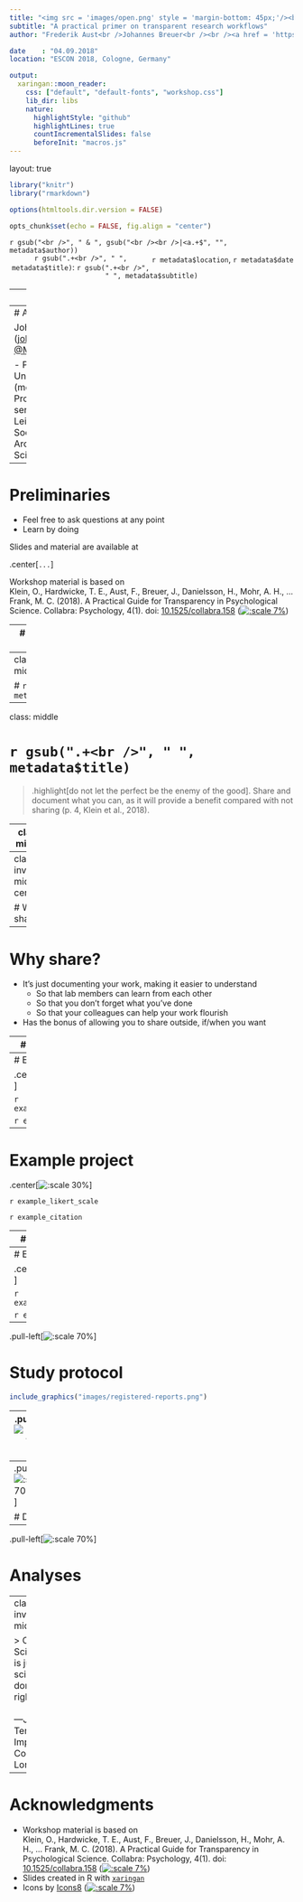 ```yaml
---
title: "<img src = 'images/open.png' style = 'margin-bottom: 45px;'/><br />How to do research openly"
subtitle: "A practical primer on transparent research workflows"
author: "Frederik Aust<br />Johannes Breuer<br /><br /><a href = 'https://creativecommons.org/licenses/by/4.0/'><img src = 'images/by.png' style = 'width: 10%;' /></a>"

date    : "04.09.2018"
location: "ESCON 2018, Cologne, Germany"

output:
  xaringan::moon_reader:
    css: ["default", "default-fonts", "workshop.css"]
    lib_dir: libs
    nature:
      highlightStyle: "github"
      highlightLines: true
      countIncrementalSlides: false
      beforeInit: "macros.js"
---
```


layout: true

```r
library("knitr")
library("rmarkdown")

options(htmltools.dir.version = FALSE)

opts_chunk$set(echo = FALSE, fig.align = "center")
```

<div class="my-footer">
  <div style="float: left;"><span>`r gsub("<br />", " & ", gsub("<br /><br />|<a.+$", "", metadata$author))`</span></div>
  <div style="float: right;"><span>`r metadata$location`, `r metadata$date`</span></div>
  <div style="text-align: center;"><span>`r gsub(".+<br />", " ", metadata$title)`: `r gsub(".+<br />", " ", metadata$subtitle)`</span></div>
</div>

<script type="text/x-mathjax-config">
MathJax.Hub.Config({
  "HTML-CSS": {
    scale: 150,
  }
});
</script>

---
# About us

Frederik Aust ([frederik.aust@uni-koeln.de](mailto:frederik.aust@uni-koeln.de), [@frederikaust](http://twitter.com/frederikaust))

- PhD student at the University of Cologne<br />(Prof. Dr. Christoph Stahl)
- Founding memeber of [Cologne Open Science<br />working group](https://www.hf.uni-koeln.de/39711)
- Author and contributor to several R packages<br> (e.g., [`afex`](https://cran.r-project.org/web/packages/afex/index.html), [`citr`](https://cran.r-project.org/web/packages/citr/index.html), [`papaja`](https://github.com/crsh/papaja), [`prereg`](https://cran.r-project.org/web/packages/prereg/index.html))


---
# About us

Johannes Breuer ([johannes.breuer@gesis.org](mailto:johannes.breuer@gesis.org), [@MattEagle09](https://twitter.com/MattEagle09))

- PhD in psychology, University of Cologne (media psychology, Prof. Dr. Gary Bente)
- senior researcher at GESIS &ndash; Leibniz Institute for the Social Sciences (Data Archive for the Social Sciences)


---
# Preliminaries

- Feel free to ask questions at any point
- Learn by doing

Slides and material are available at

.center[`...`]

Workshop material is based on<br />Klein, O., Hardwicke, T. E., Aust, F., Breuer, J., Danielsson, H., Mohr, A. H., … Frank, M. C. (2018). A Practical Guide for Transparency in Psychological Science. Collabra: Psychology, 4(1). doi: [10.1525/collabra.158](https://doi.org/10.1525/collabra.158)  ([![:scale 7%](images/by.png)](https://creativecommons.org/licenses/by/4.0/))


---
# Workshop outline

...

???
- Questions?


---
class: inverse, middle, center

# `r metadata$title`

 
---
class: middle

# `r gsub(".+<br />", " ", metadata$title)`

> .highlight[do not let the perfect be the enemy of the good].
Share and document what you can, as it will provide a benefit compared with not sharing (p. 4, Klein et al., 2018).


---
class: middle

# `r gsub(".+<br />", " ", metadata$title)`

> being an open scientist means .highlight[adopting a few straightforward research management practices, which lead to less error-prone, reproducible research workflows] with each incremental step adding positive value<br />(p. 11, Klein et al., 2018).


---
class: inverse, middle, center

# Why share?


---
# Why share?

<!-- TODO: Copy-paste from Candice Morey -->

- It's just documenting your work, making it easier to understand
    - So that lab members can learn from each other
    - So that you don't forget what you've done
    - So that your colleagues can help your work flourish
- Has the bonus of allowing you to share outside, if/when you want
 

---
# Example project

### Research question

Can we accurately judge a person's IQ by looking at their face?

### Material

Photographs of students with known IQ scores

```r
example_citation <- '<div class="reference">Kleisner, K., Chvátalová, V., & Flegr, J. (2014). Perceived Intelligence Is Associated with Measured Intelligence in Men but Not Women. <i>PLoS ONE</i>, 9(3): e81237. doi: <a href="https://doi.org/10.1371/journal.pone.0081237">10.1371/journal.pone.0081237</a></div>'

example_likert_scale <- '<table id="likert">
   <tr>
       <td><input id="radGuiltyStart" type="radio" name="Guilty" value="7" /></td>
       <td><input type="radio" name="Guilty" value="6" /></td>
       <td><input type="radio" name="Guilty" value="5" /></td>
       <td><input type="radio" name="Guilty" value="4" /></td>
       <td><input type="radio" name="Guilty" value="3" /></td>
       <td><input type="radio" name="Guilty" value="2" /></td>
       <td><input id="radGuiltyEnd" type="radio" name="Guilty" value="1" /></td>
   </tr>
   <tr>
       <td style = "background-color: white;"><small>Low</small></td>
       <td style = "background-color: white;"></td>
       <td style = "background-color: white;"></td>
       <td style = "background-color: white;"><small>Intelligence</small></td>
       <td style = "background-color: white;"></td>
       <td style = "background-color: white;"></td>
       <td style = "background-color: white;"><small>High</small></td>
   </tr>
</table>'
```


`r example_citation`

???
~50,000 students, 17 faculties = 3000 students per faculty


---
# Example project

.center[![:scale 30%](images/male-high.png)]

`r example_likert_scale`

`r example_citation`


---
# Example project

.center[![:scale 30%](images/female-low.png)]

`r example_likert_scale`

`r example_citation`


---
# Example project

.center[![:scale 30%](images/female-high.png)]

`r example_likert_scale`

`r example_citation`


---
# Example project

.center[![:scale 30%](images/male-low.png)]

`r example_likert_scale`

`r example_citation`


---
.pull-left[![:scale 70%](images/protocol.png)]

# Study protocol

```r
include_graphics("images/registered-reports.png")
```


---
.pull-left[![:scale 70%](images/material.png)]

# Materials


---
.pull-left[![:scale 70%](images/data.png)]

# Data


---
.pull-left[![:scale 70%](images/analysis.png)]

# Analyses



---
class: inverse, middle

> Open Science is just science done right<br /><br />&mdash;Jon Tennant, Imperial College London




---
# Acknowledgments

- Workshop material is based on<br />Klein, O., Hardwicke, T. E., Aust, F., Breuer, J., Danielsson, H., Mohr, A. H., … Frank, M. C. (2018). A Practical Guide for Transparency in Psychological Science. Collabra: Psychology, 4(1). doi: [10.1525/collabra.158](https://doi.org/10.1525/collabra.158)  ([![:scale 7%](images/by.png)](https://creativecommons.org/licenses/by/4.0/))
- Slides created in R with [`xaringan`](https://github.com/yihui/xaringan)
- Icons by [Icons8](https://icons8.com) ([![:scale 7%](images/by-nd.png)](https://creativecommons.org/licenses/by-nd/3.0/))



